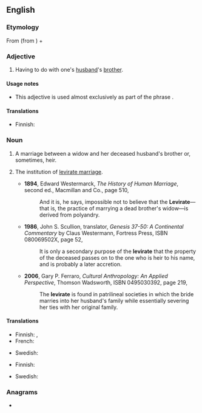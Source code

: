 ==English==

===Etymology===
From {{etyl|la|en}} {{m|la|lēvir||husband's brother, brother-in-law}} (from {{etyl|ine-pro|en}} {{m|ine-pro|*dayh₂wḗr||one's brother-in-law}}) + {{m|en|-ate|}}

===Adjective===
{{en-adj|-}}

# Having to do with one's [[husband]]'s [[brother]].

====Usage notes====
* This adjective is used almost exclusively as part of the phrase {{m|en|levirate marriage}}.

====Translations====
{{trans-top|having to do with husband's brother}}
* Finnish: {{t+|fi|lankous|alt=lankous-}}
{{trans-mid}}
{{trans-bottom}}

===Noun===
{{en-noun}}
# {{lb|en|countable}} A marriage between a widow and her deceased husband's brother or, sometimes, heir.
# {{lb|en|anthropology}} The institution of [[levirate marriage]].
#* '''1894''', Edward Westermarck, ''The History of Human Marriage'', second ed., Macmillan and Co., page 510,
#*: And it is, he says, impossible not to believe that the '''Levirate'''—that is, the practice of marrying a dead brother's widow—is derived from polyandry.
#* '''1986''', John S. Scullion, translator, ''Genesis 37-50: A Continental Commentary'' by Claus Westermann, Fortress Press, ISBN 080069502X, page 52,
#*: It is only a secondary purpose of the '''levirate''' that the property of the deceased passes on to the one who is heir to his name, and is probably a later accretion.
#* '''2006''', Gary P. Ferraro, ''Cultural Anthropology: An Applied Perspective'', Thomson Wadsworth, ISBN 0495030392, page 219,
#*: The '''levirate''' is found in patrilineal societies in which the bride marries into her husband's family while essentially severing her ties with her original family.

====Translations====
{{trans-top|marriage}}
* Finnish: {{t|fi|leviraatti}}, {{t|fi|lankousavioliitto}}
* French: {{t+|fr|lévirat|m}}
{{trans-mid}}
* Swedish: {{t|sv|levirat|n}}
{{trans-bottom}}

{{trans-top|institution}}
* Finnish: {{t|fi|leviraatti}}
{{trans-mid}}
* Swedish: {{t|sv|levirat|n}}
{{trans-bottom}}

===Anagrams===
* {{anagrams|en|relative}}